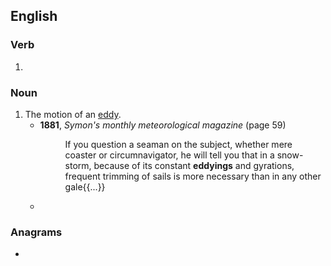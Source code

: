 ==English==

===Verb===
{{head|en|verb form}}

# {{present participle of|eddy|lang=en|nocat=1}}

===Noun===
{{en-noun}}

# The motion of an [[eddy]].
#* '''1881''', ''Symon's monthly meteorological magazine'' (page 59)
#*: If you question a seaman on the subject, whether mere coaster or circumnavigator, he will tell you that in a snow-storm, because of its constant '''eddyings''' and gyrations, frequent trimming of sails is more necessary than in any other gale{{...}}
#* {{quote-text|lang=en|year=1934|author={{w|George Orwell}}|title={{w|Burmese Days}}|chapter=22|url=http://www.gutenberg.net.au/ebooks02/0200051h.html|passage=At last, more from the natural '''eddying''' of the crowd than by his own effort, he found himself flung out into the open.}}

===Anagrams===
* {{anagrams|en|a=ddeginy|yedding}}